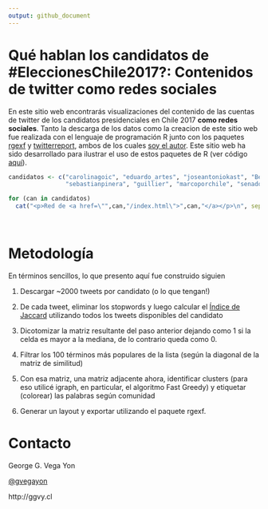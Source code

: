 ```yaml
---
output: github_document
---
```


# Qué hablan los candidatos de #EleccionesChile2017?: Contenidos de twitter como redes sociales

En este sitio web encontrarás visualizaciones del contenido de las cuentas de twitter de los candidatos presidenciales en Chile 2017 __como redes sociales__. Tanto la descarga de los datos como la creacion de este sitio web fue realizada con el lenguaje de programación R junto con los paquetes [rgexf](https://github.com/gvegayon/rgexf) y [twitterreport](https://github.com/gvegayon/twitterreport), ambos de los cuales [soy el autor](http://ggvy.cl). Este sitio web ha sido desarrollado para ilustrar el uso de estos paquetes de R (ver código [aquí](https://github.com/gvegayon/elecciones2017)).


```r
candidatos <- c("carolinagoic", "eduardo_artes", "joseantoniokast", "BeaSanchezYTu",
                "sebastianpinera", "guillier", "marcoporchile", "senadornavarro")
```

```r
for (can in candidatos)
  cat("<p>Red de <a href=\"",can,"/index.html\">",can,"</a></p>\n", sep="")
```
<br>

# Metodología

En términos sencillos, lo que presento aquí fue construido siguien

1.  Descargar ~2000 tweets por candidato (o lo que tengan!)

2.  De cada tweet, eliminar los stopwords y luego calcular el [Índice de Jaccard](https://es.wikipedia.org/wiki/%C3%8Dndice_Jaccard) utilizando todos los tweets disponibles del candidato

3.  Dicotomizar la matriz resultante del paso anterior dejando como 1 si la celda es mayor a la mediana, de lo contrario queda como 0.

4.  Filtrar los 100 términos más populares de la lista (según la diagonal de la matriz de similitud)

5.  Con esa matriz, una matriz adjacente ahora, identificar clusters (para eso utilicé igraph, en particular, el algoritmo Fast Greedy) y etiquetar (colorear) las palabras según comunidad

6.  Generar un layout y exportar utilizando el paquete rgexf.


# Contacto

George G. Vega Yon

[\@gvegayon](https://twitter.com/gvegayon)

http://ggvy.cl